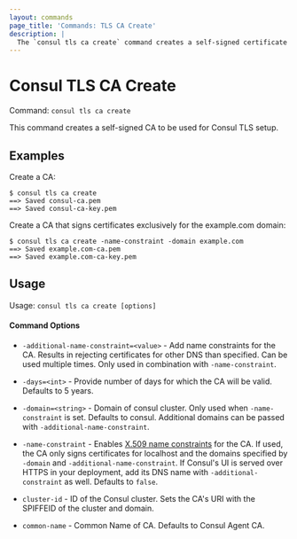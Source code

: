 ```yaml
---
layout: commands
page_title: 'Commands: TLS CA Create'
description: |
  The `consul tls ca create` command creates a self-signed certificate authority (CA) for TLS setup.
---
```


# Consul TLS CA Create

Command: `consul tls ca create`

This command creates a self-signed CA to be used for Consul TLS setup.

## Examples

Create a CA:

```shell-session
$ consul tls ca create
==> Saved consul-ca.pem
==> Saved consul-ca-key.pem
```

Create a CA that signs certificates exclusively for the example.com domain:

```shell-session
$ consul tls ca create -name-constraint -domain example.com
==> Saved example.com-ca.pem
==> Saved example.com-ca-key.pem
```

## Usage

Usage: `consul tls ca create [options]`

#### Command Options

- `-additional-name-constraint=<value>` - Add name constraints for the CA.
  Results in rejecting certificates for other DNS than specified. Can be used
  multiple times. Only used in combination with `-name-constraint`.

- `-days=<int>` - Provide number of days for which the CA will be valid. Defaults to 5 years.

- `-domain=<string>` - Domain of consul cluster. Only used when `-name-constraint` is set. Defaults to consul.
  Additional domains can be passed with `-additional-name-constraint`.

- `-name-constraint` - Enables [X.509 name constraints](https://www.rfc-editor.org/rfc/rfc5280#page-40) for the CA.
  If used, the CA only signs certificates for localhost and the domains specified by `-domain` and `-additional-name-constraint`.
  If Consul's UI is served over HTTPS in your deployment, add its DNS name with `-additional-constraint` as well. Defaults to `false`.

- `cluster-id` - ID of the Consul cluster. Sets the CA's URI with the SPIFFEID of the cluster and domain.

- `common-name` - Common Name of CA. Defaults to Consul Agent CA.
